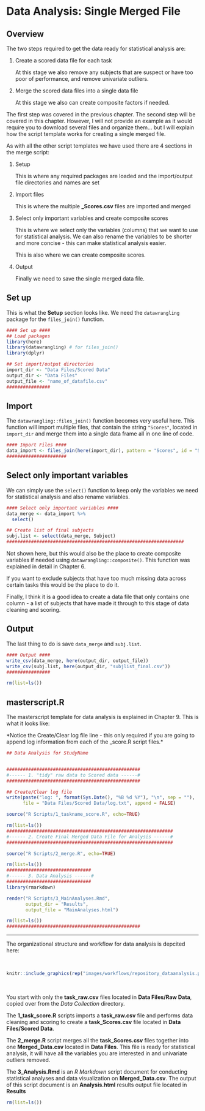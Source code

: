 # Data Analysis: Single Merged File

<link rel="stylesheet" href="https://use.fontawesome.com/releases/v5.8.1/css/all.css" integrity="sha384-50oBUHEmvpQ+1lW4y57PTFmhCaXp0ML5d60M1M7uH2+nqUivzIebhndOJK28anvf" crossorigin="anonymous">

## Overview

The two steps required to get the data ready for statistical analysis are:

1. Create a scored data file for each task

    At this stage we also remove any subjects that are suspect or have too poor of performance, and remove univariate outliers.

2. Merge the scored data files into a single data file

    At this stage we also can create composite factors if needed.
    
The first step was covered in the previous chapter. The second step will be covered in this chapter. However, I will not provide an example as it would require you to download several files and organize them... but I will explain how the script template works for creating a single merged file.

As with all the other script templates we have used there are 4 sections in the merge script:

1. Setup

    This is where any required packages are loaded and the import/output file directories and names are set
    
2. Import files

    This is where the multiple **\_Scores.csv** files are imported and merged
   
3. Select only important variables and create composite scores

    This is where we select only the variables (columns) that we want to use for statistical analysis. We can also rename the variables to be shorter and more concise - this can make statistical analysis easier. 
    
    This is also where we can create composite scores.
    
4. Output

    Finally we need to save the single merged data file.
    
## Set up

This is what the **Setup** section looks like. We need the `datawrangling` package for the `files_join()` function.

```r
#### Set up ####
## Load packages
library(here)
library(datawrangling) # for files_join()
library(dplyr)

## Set import/output directories
import_dir <- "Data Files/Scored Data"
output_dir <- "Data Files"
output_file <- "name_of_datafile.csv"
################
```

## Import

The `datawrangling::files_join()` function becomes very useful here. This function will import multiple files, that contain the string `"Scores"`, located in `import_dir` and merge them into a single data frame all in one line of code.

```r
#### Import Files ####
data_import <- files_join(here(import_dir), pattern = "Scores", id = "Subject")
######################
```

## Select only important variables

We can simply use the `select()` function to keep only the variables we need for statistical analysis and also rename variables. 

```r
#### Select only important variables ####
data_merge <- data_import %>%
  select()

## Create list of final subjects
subj.list <- select(data_merge, Subject)
#################################################################
```

Not shown here, but this would also be the place to create composite variables if needed using `datawrangling::composite()`. This function was explained in detail in Chapter 6.

If you want to exclude subjects that have too much missing data across certain tasks this would be the place to do it.

Finally, I think it is a good idea to create a data file that only contains one column - a list of subjects that have made it through to this stage of data cleaning and scoring.

## Output

The last thing to do is save `data_merge` and `subj.list`.

```r
#### Output ####
write_csv(data_merge, here(output_dir, output_file))
write_csv(subj.list, here(output_dir, "subjlist_final.csv"))
################

rm(list=ls())
```


## masterscript.R

The masterscript template for data analysis is explained in Chapter 9. This is what it looks like:

*Notice the Create/Clear log file line - this only required if you are going to append log information from each of the _score.R script files.*

```r
## Data Analysis for StudyName


#################################################
#------ 1. "tidy" raw data to Scored data ------#
#################################################

## Create/Clear log file
write(paste("log: ", format(Sys.Date(), "%B %d %Y"), "\n", sep = ""),
      file = "Data Files/Scored Data/log.txt", append = FALSE)

source("R Scripts/1_taskname_score.R", echo=TRUE)

rm(list=ls())
#############################################################
#------ 2. Create Final Merged Data File for Analysis ------#
#############################################################

source("R Scripts/2_merge.R", echo=TRUE)

rm(list=ls())
###############################
#------ 3. Data Analysis ------#
###############################
library(rmarkdown)

render("R Scripts/3_MainAnalyses.Rmd",
       output_dir = "Results", 
       output_file = "MainAnalyses.html")

rm(list=ls())
#################################################

```


----

The organizational structure and workflow for data analysis is depcited here:

<br>
```r
knitr::include_graphics(rep("images/workflows/repository_dataanalysis.png"))
```
<br>

You start with only the **task_raw.csv** files located in **Data Files/Raw Data**, copied over from the *Data Collection* directory. 

The **1_task_score.R** scripts imports a **task_raw.csv** file and performs data cleaning and scoring to create a **task_Scores.csv** file located in **Data Files/Scored Data**.

The **2_merge.R** script merges all the **task_Scores.csv** files together into one **Merged_Data.csv** located in **Data Files**. This file is ready for statistical analysis, it will have all the variables you are interested in and univariate outliers removed.

The **3_Analysis.Rmd** is an *R Markdown* script document for conducting statistical analyses and data visualization on **Merged_Data.csv**. The output of this script document is an **Analysis.html** results output file located in **Results**


```r
rm(list=ls())
```


